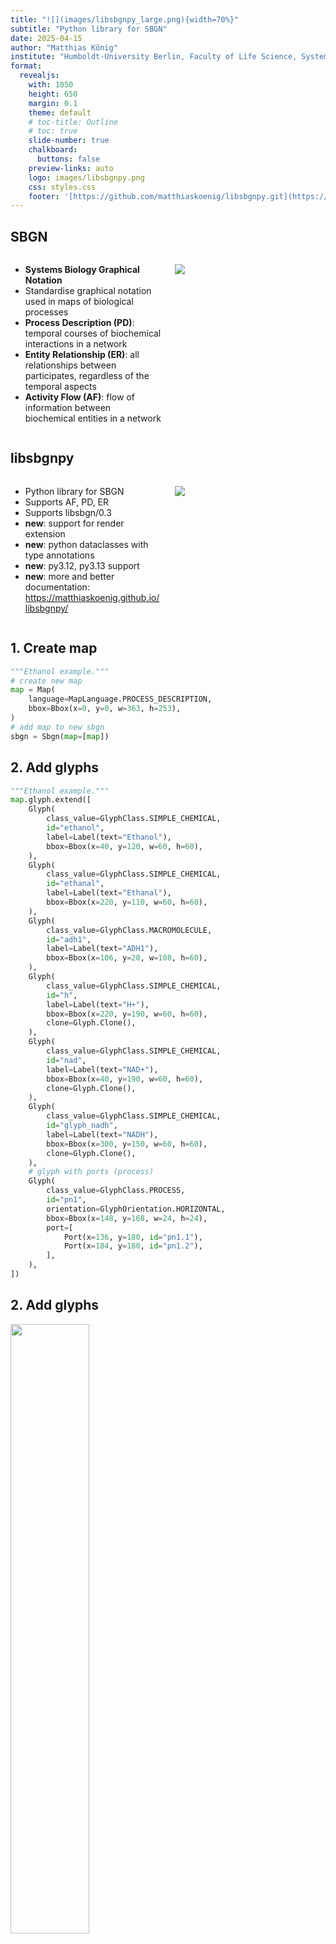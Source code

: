 ```yaml
---
title: "![](images/libsbgnpy_large.png){width=70%}"
subtitle: "Python library for SBGN"
date: 2025-04-15
author: "Matthias König"
institute: "Humboldt-University Berlin, Faculty of Life Science, Systems Medicine of Liver<br/>[https://livermetabolism.com](https://livermetabolism.com)"
format:
  revealjs:
    with: 1050
    height: 650
    margin: 0.1
    theme: default
    # toc-title: Outline
    # toc: true
    slide-number: true
    chalkboard:
      buttons: false
    preview-links: auto
    logo: images/libsbgnpy.png
    css: styles.css
    footer: '[https://github.com/matthiaskoenig/libsbgnpy.git](https://github.com/matthiaskoenig/libsbgnpy.git)'
---
```


## SBGN {.smaller}

:::: {.columns}

::: {.column width="50%"}
- **Systems Biology Graphical Notation**
- Standardise graphical notation used in maps of biological processes
- **Process Description (PD)**: temporal courses of biochemical interactions in a network
- **Entity Relationship (ER)**: all relationships between participates, regardless of the temporal aspects
- **Activity Flow (AF)**: flow of information between biochemical entities in a network
:::

::: {.column width="50%"}
![](./images/toure_drosophila.png)
:::

::::

## libsbgnpy {.smaller}

:::: {.columns}

::: {.column width="50%"}
- Python library for SBGN
- Supports AF, PD, ER
- Supports libsbgn/0.3
- **new**: support for render extension
- **new**: python dataclasses with type annotations
- **new**: py3.12, py3.13 support
- **new**: more and better documentation: <https://matthiaskoenig.github.io/libsbgnpy/>
:::

::: {.column width="50%"}
![](./images/github_screenshot.png)
:::

::::

## 1. Create map {auto-animate="true"}

```python
"""Ethanol example."""
# create new map
map = Map(
    language=MapLanguage.PROCESS_DESCRIPTION,
    bbox=Bbox(x=0, y=0, w=363, h=253),
)
# add map to new sbgn
sbgn = Sbgn(map=[map])
```

## 2. Add glyphs

```python
"""Ethanol example."""
map.glyph.extend([
    Glyph(
        class_value=GlyphClass.SIMPLE_CHEMICAL,
        id="ethanol",
        label=Label(text="Ethanol"),
        bbox=Bbox(x=40, y=120, w=60, h=60),
    ),
    Glyph(
        class_value=GlyphClass.SIMPLE_CHEMICAL,
        id="ethanal",
        label=Label(text="Ethanal"),
        bbox=Bbox(x=220, y=110, w=60, h=60),
    ),
    Glyph(
        class_value=GlyphClass.MACROMOLECULE,
        id="adh1",
        label=Label(text="ADH1"),
        bbox=Bbox(x=106, y=20, w=108, h=60),
    ),
    Glyph(
        class_value=GlyphClass.SIMPLE_CHEMICAL,
        id="h",
        label=Label(text="H+"),
        bbox=Bbox(x=220, y=190, w=60, h=60),
        clone=Glyph.Clone(),
    ),
    Glyph(
        class_value=GlyphClass.SIMPLE_CHEMICAL,
        id="nad",
        label=Label(text="NAD+"),
        bbox=Bbox(x=40, y=190, w=60, h=60),
        clone=Glyph.Clone(),
    ),
    Glyph(
        class_value=GlyphClass.SIMPLE_CHEMICAL,
        id="glyph_nadh",
        label=Label(text="NADH"),
        bbox=Bbox(x=300, y=150, w=60, h=60),
        clone=Glyph.Clone(),
    ),
    # glyph with ports (process)
    Glyph(
        class_value=GlyphClass.PROCESS,
        id="pn1",
        orientation=GlyphOrientation.HORIZONTAL,
        bbox=Bbox(x=148, y=168, w=24, h=24),
        port=[
            Port(x=136, y=180, id="pn1.1"),
            Port(x=184, y=180, id="pn1.2"),
        ],
    ),
])
```

## 2. Add glyphs

![](./images/ethanol_example_glyphs.png){width=50%}

## 3. Add arcs
```python
"""Ethanol example."""
# create arcs and set the start and end points
map.arc.extend(
    [
        Arc(
            id="a01",
            class_value=ArcClass.CONSUMPTION,
            source="ethanol",
            target="pn1.1",
            start=Arc.Start(x=98, y=160),
            end=Arc.End(x=136, y=180),
        ),
        Arc(
            id="a02",
            class_value=ArcClass.PRODUCTION,
            source="pn1.2",
            target="nadh",
            start=Arc.Start(x=184, y=180),
            end=Arc.End(x=300, y=180),
        ),
        Arc(
            id="a03",
            class_value=ArcClass.CATALYSIS,
            source="adh1",
            target="pn1",
            start=Arc.Start(x=160, y=80),
            end=Arc.End(x=160, y=168),
        ),
        Arc(
            id="a04",
            class_value=ArcClass.PRODUCTION,
            source="pn1.2",
            target="h",
            start=Arc.Start(x=184, y=180),
            end=Arc.End(x=224, y=202),
        ),
        Arc(
            id="a05",
            class_value=ArcClass.PRODUCTION,
            source="pn1.2",
            target="ethanal",
            start=Arc.Start(x=184, y=180),
            end=Arc.End(x=224, y=154),
        ),
        Arc(
            id="a06",
            class_value=ArcClass.CONSUMPTION,
            source="nad",
            target="pn1.1",
            start=Arc.Start(x=95, y=202),
            end=Arc.End(x=136, y=180),
        ),
    ]
)
```

## 3. Add arcs

![](./images/ethanol_example_arcs.png){width=50%}

## 4. Add render information
```python
render_info = RenderInformation(
    id="ethanol_render_info",
    program_name="libsbgnpy",
    program_version="0.4.0",
    list_of_color_definitions=ListOfColorDefinitions(
        color_definition=[
            ColorDefinition(id="blue", value="#1f77b4bb"),
            ColorDefinition(id="orange", value="#ff7f0ebb"),
            ColorDefinition(id="white", value="#000000"),
            ColorDefinition(id="grey", value="#cccccccc"),
            ColorDefinition(id="black", value="#ffffff"),
        ]
    ),
    list_of_gradient_definitions=ListOfGradientDefinitions(),
    list_of_styles=ListOfStyles(
        [
            Style(
                id_list="ethanol ethanal",
                g=G(stroke="black", stroke_width=2, fill="blue"),
            ),
            Style(
                id_list="adh1",
                g=G(stroke="black", stroke_width=2, fill="orange"),
            ),
            Style(
                id_list="nad nadh h",
                g=G(stroke="black", stroke_width=1, fill="grey"),
            ),
        ]
    ),
)
```

## 5. Save and render

:::: {.rows}

::: {.row height="60%"}
```python
# serialize to string
xml_str: str =  write_sbgn_to_string(sbgn)

# serialize to file
write_sbgn_to_file(sbgn, "ethanol_example.sbgn")

# render SBGN
render_sbgn(sbgn, "ethanol_example.png")
```
:::

::: {.row height="40%"}
![](./images/ethanol_example_render.png){width=45% fig-align="center"}
:::
::::


## 6. Use other tools in the workflow

:::: {.rows}

::: {.row height="60%"}
SBGN maps can be further modified in additional tools such as Newt:
[Ethanol Example Newt](http://web.newteditor.org/?URL=https://raw.githubusercontent.com/matthiaskoenig/libsbgnpy/refs/heads/develop/src/libsbgnpy/examples/ethanol_example_render.sbgn)
:::

::: {.row height="40%"}
![](./images/ethanol_newt.png){width=60% fig-align="center"}
:::
::::



## Want to know more
::: {style="text-align: center; margin-top: 1em"}
![](images/libsbgnpy_large.png){width=70% fig-align="center"}
:::

::: {style="text-align: center; margin-top: 1em"}
[libsbgnpy documentation](https://matthiaskoenig.github.io/libsbgnpy/){preview-link="true" style="text-align: center"}
:::
